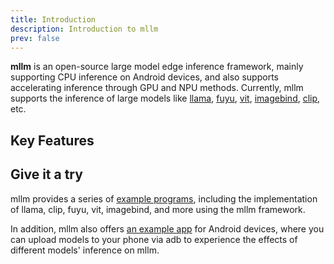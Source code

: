 ```yaml
---
title: Introduction
description: Introduction to mllm
prev: false
---
```


**mllm** is an open-source large model edge inference framework, mainly supporting CPU inference on Android devices, and also supports accelerating inference through GPU and NPU methods. Currently, mllm supports the inference of large models like <ins>llama</ins>, <ins>fuyu</ins>, <ins>vit</ins>, <ins>imagebind</ins>, <ins>clip</ins>, etc.

## Key Features


## Give it a try
mllm provides a series of [example programs](), including the implementation of llama, clip, fuyu, vit, imagebind, and more using the mllm framework. 

In addition, mllm also offers [an example app]() for Android devices, where you can upload models to your phone via adb to experience the effects of different models' inference on mllm.

